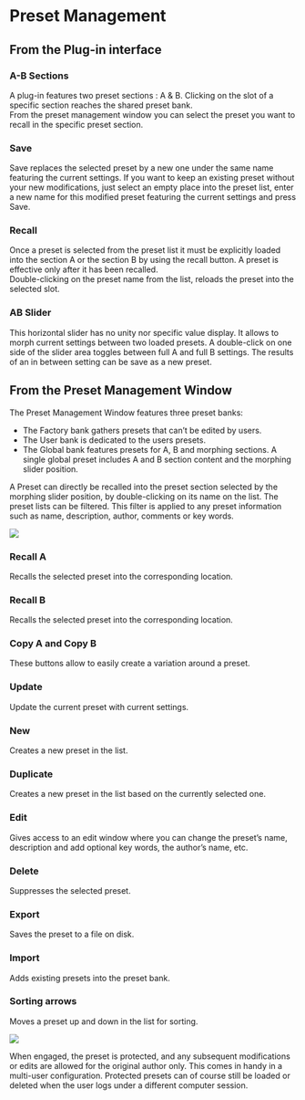 # Preset Management

## From the Plug-in interface


### A-B Sections
A plug-in features two preset sections : A & B. Clicking on the slot of a specific section reaches the shared preset bank.  
From the preset management window you can select the preset you want to recall in the specific preset section.

### Save
Save replaces the selected preset by a new one under the same name featuring the current settings. If you want to
keep an existing preset without your new modifications, just select an empty place into the preset list, enter a new
name for this modified preset featuring the current settings and press Save.

### Recall
Once a preset is selected from the preset list it must be explicitly loaded into the section A or the section B by using
the recall button. A preset is effective only after it has been recalled.  
Double-clicking on the preset name from the list, reloads the preset into the selected slot.

### AB Slider
This horizontal slider has no unity nor specific value display. It allows to morph current settings between two loaded
presets. A double-click on one side of the slider area toggles between full A and full B settings. The results of an in
between setting can be save as a new preset.

## From the Preset Management Window
The Preset Management Window features three preset banks:

- The Factory bank gathers presets that can’t be edited by users.
- The User bank is dedicated to the users presets.
- The Global bank features presets for A, B and morphing sections. A single global preset includes A and B section
content and the morphing slider position.

A Preset can directly be recalled into the preset section selected by the morphing slider position, by double-clicking
on its name on the list. The preset lists can be filtered. This filter is applied to any preset information such as name,
description, author, comments or key words.

![](https://flux-shared.s3.amazonaws.com/doc_images/Plugins/ircam-verb-session/verb_session_09.png)

### Recall A
Recalls the selected preset into the corresponding location.

### Recall B
Recalls the selected preset into the corresponding location.

### Copy A and Copy B
These buttons allow to easily create a variation around a preset.

### Update
Update the current preset with current settings.

### New
Creates a new preset in the list.

### Duplicate
Creates a new preset in the list based on the currently selected one.

### Edit
Gives access to an edit window where you can change the preset’s name, description and add optional key words, the
author’s name, etc.

### Delete
Suppresses the selected preset.

### Export
Saves the preset to a file on disk.

### Import
Adds existing presets into the preset bank.

### Sorting arrows
Moves a preset up and down in the list for sorting.

![](https://flux-shared.s3.amazonaws.com/doc_images/Plugins/ircam-verb-session/verb_session_10.png)

When engaged, the preset is protected, and any subsequent modifications or edits are allowed for the original author 
only. This comes in handy in a multi-user configuration. Protected presets can of course still be loaded or deleted when 
the user logs under a different computer session.
